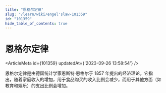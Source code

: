 ```yaml
---
title: "恩格尔定律"
slug: "/learn/wiki/engel'slaw-101359"
id: "101359"
hide_table_of_contents: true
---
```



# 恩格尔定律

<ArticleMeta id={101359} updatedAt={'2023-09-26 13:58:54'} />
<div className='border-solid border-b border-t-0 my-4 border-[var(--ifm-color-gray-300)]' />

恩格尔定律是由德国统计学家恩斯特·恩格尔于 1857 年提出的经济理论。它指出，随着家庭收入的增加，用于食品购买的收入比例会减少，而用于其他方面（如教育和娱乐）的支出比例会增加。
